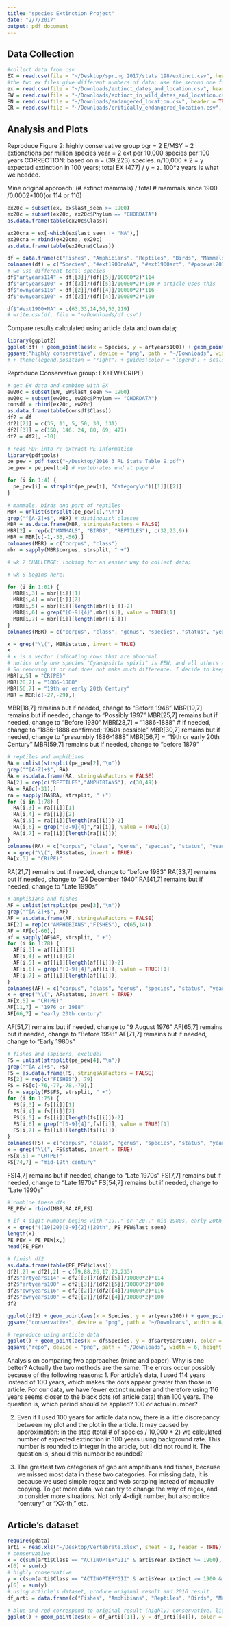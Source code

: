 ```yaml
---
title: "species Extinction Project"
date: "2/7/2017"
output: pdf_document
---
```


## Data Collection

```r
#collect data from csv
EX = read.csv(file = "~/Desktop/spring 2017/stats 198/extinct.csv", header = TRUE, sep = ",")
#the two ex files give different numbers of data; use the second one for now;
ex = read.csv(file = "~/Downloads/extinct_dates_and_location.csv", header = TRUE, sep = ",")
EW = read.csv(file = "~/Downloads/extinct_in_wild_dates_and_location.csv", header = TRUE, sep = ",")
EN = read.csv(file = "~/Downloads/endangered_location.csv", header = TRUE, sep = ",")
CR = read.csv(file = "~/Downloads/critically_endangered_location.csv", header = TRUE, sep = ",")
```


## Analysis and Plots

Reproduce Figure 2: highly conservative group
bgr = 2 E/MSY = 2 extionctions per million species year  = 2 ext per 10,000 species per 100 years
CORRECTION: based on n = (39,223) species. n/10,000 * 2 = y expected extinction in 100 years;
total EX (477) / y = z. 100*z years is what we needed.

Mine original approach: (# extinct mammals) / total # mammals since 1900 /0.0002*100(or 114 or 116)

```r
ex20c = subset(ex, ex$last_seen >= 1900)
ex20c = subset(ex20c, ex20c$Phylum == "CHORDATA")
as.data.frame(table(ex20c$Class))

ex20cna = ex[-which(ex$last_seen != "NA"),]
ex20cna = rbind(ex20cna, ex20c)
as.data.frame(table(ex20cna$Class))

df = data.frame(c("Fishes", "Amphibians", "Reptiles", "Birds", "Mammals", "Vertebrates"), c(34,10,5,45,29,123), c(66,32,8,57,35,198), c(14931,6534,5338,11121,5567,43491), c(12457,6414,4414,10425,5513,39223))
colnames(df) = c("Species", "#ext1900noNA", "#ext1900art", "#popeval2016", "#popevalart")
# we use different total species
df$"artyears114" = df[[3]]/(df[[5]]/10000*2)*114
df$"artyears100" = df[[3]]/(df[[5]]/10000*2)*100 # article uses this
df$"ownyears116" = df[[2]]/(df[[4]]/10000*2)*116
df$"ownyears100" = df[[2]]/(df[[4]]/10000*2)*100

df$"#ext1900+NA" = c(63,33,14,56,53,219)
# write.csv(df, file = "~/Downloads/df.csv")
```

Compare results calculated using article data and own data; 
```r
library(ggplot2)
ggplot(df) + geom_point(aes(x = Species, y = artyears100)) + geom_point(aes(x = Species, y = ownyears116), color = "green") + geom_point(aes(x = Species, y = ownyears100), color = "red") + ylab("years") + theme_bw()
ggsave("highly conservative", device = "png", path = "~/Downloads", width = 6, height = 4, dpi = 500)
# + theme(legend.position = "right") + guides(color = "legend") + scale_fill_discrete(name = "Legend", labels = c("article","own 116","own 100"))
```

Reproduce Conservative group: EX+EW+CR(PE)
```r
# get EW data and combine with EX
ew20c = subset(EW, EW$last_seen >= 1900)
ew20c = subset(ew20c, ew20c$Phylum == "CHORDATA")
consdf = rbind(ex20c, ew20c)
as.data.frame(table(consdf$Class))
df2 = df
df2[[2]] = c(35, 11, 5, 50, 30, 131)
df2[[3]] = c(158, 146, 24, 80, 69, 477)
df2 = df2[, -10]

# read PDF into r; extract PE information
library(pdftools)
pe_pew = pdf_text("~/Desktop/2016_3_RL_Stats_Table_9.pdf")
pe_pew = pe_pew[1:4] # vertebrates end at page 4

for (i in 1:4) {
  pe_pew[i] = strsplit(pe_pew[i], "Category\n")[[1]][[2]]
}

# mammals, birds and part of reptiles
MBR = unlist(strsplit(pe_pew[1],"\n"))
grep("^[A-Z]+$", MBR) # distinguish classes
MBR = as.data.frame(MBR, stringsAsFactors = FALSE)
MBR[2] = rep(c("MAMMALS", "BIRDS", "REPTILES"), c(32,23,9))
MBR = MBR[c(-1,-33,-56),]
colnames(MBR) = c("corpus", "class")
mbr = sapply(MBR$corpus, strsplit, " +")

# wk 7 CHALLENGE: looking for an easier way to collect data; 

# wk 8 begins here:

for (i in 1:61) {
  MBR[i,3] = mbr[[i]][1]
  MBR[i,4] = mbr[[i]][2]
  MBR[i,5] = mbr[[i]][length(mbr[[i]])-2]
  MBR[i,6] = grep("[0-9]{4}",mbr[[i]], value = TRUE)[1]
  MBR[i,7] = mbr[[i]][length(mbr[[i]])]
}
colnames(MBR) = c("corpus", "class", "genus", "species", "status", "year.assessed", "last_seen")

x = grep("\\(", MBR$status, invert = TRUE)
x
# x is a vector indicating rows that are abnormal
# notice only one species "Cyanopsitta spixii" is PEW, and all others are PE. 
# So removing it or not does not make much difference. I decide to keep it.
MBR[x,5] = "CR(PE)"
MBR[28,7] = "1886-1888"
MBR[56,7] = "19th or early 20th Century"
MBR = MBR[c(-27,-29),]
```
MBR[18,7] remains but if needed, change to "Before 1948"
MBR[19,7] remains but if needed, change to "Possibly 1997"
MBR[25,7] remains but if needed, change to "Before 1930"
MBR[28,7] = "1886-1888" # if needed, change to "1886-1888 confirmed; 1960s possible"
MBR[30,7] remains but if needed, change to "presumbly 1886-1888"
MBR[56,7] = "19th or early 20th Century"
MBR[59,7] remains but if needed, change to "before 1879"

```r
# reptiles and amphibians
RA = unlist(strsplit(pe_pew[2],"\n")) 
grep("^[A-Z]+$", RA)
RA = as.data.frame(RA, stringsAsFactors = FALSE)
RA[2] = rep(c("REPTILES","AMPHIBIANS"), c(30,49))
RA = RA[c(-31),]
ra = sapply(RA$RA, strsplit, " +")
for (i in 1:78) {
  RA[i,3] = ra[[i]][1]
  RA[i,4] = ra[[i]][2]
  RA[i,5] = ra[[i]][length(ra[[i]])-2]
  RA[i,6] = grep("[0-9]{4}",ra[[i]], value = TRUE)[1]
  RA[i,7] = ra[[i]][length(ra[[i]])]
}
colnames(RA) = c("corpus", "class", "genus", "species", "status", "year.assessed", "last_seen")
x = grep("\\(", RA$status, invert = TRUE)
RA[x,5] = "CR(PE)"
```
RA[21,7] remains but if needed, change to "before 1983"
RA[33,7] remains but if needed, change to "24 December 1940"
RA[41,7] remains but if needed, change to "Late 1990s"

```r
# amphibians and fishes
AF = unlist(strsplit(pe_pew[3],"\n")) 
grep("^[A-Z]+$", AF)
AF = as.data.frame(AF, stringsAsFactors = FALSE)
AF[2] = rep(c("AMPHIBIANS","FISHES"), c(65,14))
AF = AF[c(-66),]
af = sapply(AF$AF, strsplit, " +")
for (i in 1:78) {
  AF[i,3] = af[[i]][1]
  AF[i,4] = af[[i]][2]
  AF[i,5] = af[[i]][length(af[[i]])-2]
  AF[i,6] = grep("[0-9]{4}",af[[i]], value = TRUE)[1]
  AF[i,7] = af[[i]][length(af[[i]])]
}
colnames(AF) = c("corpus", "class", "genus", "species", "status", "year.assessed", "last_seen")
x = grep("\\(", AF$status, invert = TRUE)
AF[x,5] = "CR(PE)"
AF[11,7] = "1976 or 1988"
AF[66,7] = "early 20th century"
```
AF[51,7] remains but if needed, change to "9 August 1976"
AF[65,7] remains but if needed, change to "Before 1998"
AF[71,7] remains but if needed, change to "Early 1980s"

```r
# fishes and (spiders, exclude)
FS = unlist(strsplit(pe_pew[4],"\n"))
grep("^[A-Z]+$", FS)
FS = as.data.frame(FS, stringsAsFactors = FALSE)
FS[2] = rep(c("FISHES"), 79)
FS = FS[c(-76,-77,-78,-79),]
fs = sapply(FS$FS, strsplit, " +")
for (i in 1:75) {
  FS[i,3] = fs[[i]][1]
  FS[i,4] = fs[[i]][2]
  FS[i,5] = fs[[i]][length(fs[[i]])-2]
  FS[i,6] = grep("[0-9]{4}",fs[[i]], value = TRUE)[1]
  FS[i,7] = fs[[i]][length(fs[[i]])]
}
colnames(FS) = c("corpus", "class", "genus", "species", "status", "year.assessed", "last_seen")
x = grep("\\(", FS$status, invert = TRUE)
FS[x,5] = "CR(PE)"
FS[74,7] = "mid-19th century"
```
FS[4,7] remains but if needed, change to "Late 1970s"
FS[7,7] remains but if needed, change to "Late 1970s"
FS[54,7] remains but if needed, change to "Late 1990s"

```r
# combine these dfs
PE_PEW = rbind(MBR,RA,AF,FS)

# if 4-digit number begins with "19.." or "20.." mid-1980s, early 20th
x = grep("((19|20)[0-9]{2})|20th", PE_PEW$last_seen)
length(x)
PE_PEW = PE_PEW[x,]
head(PE_PEW)

# finish df2
as.data.frame(table(PE_PEW$class))
df2[,2] = df2[,2] + c(79,88,26,17,23,233)
df2$"artyears114" = df2[[3]]/(df2[[5]]/10000*2)*114
df2$"artyears100" = df2[[3]]/(df2[[5]]/10000*2)*100
df2$"ownyears116" = df2[[2]]/(df2[[4]]/10000*2)*116
df2$"ownyears100" = df2[[2]]/(df2[[4]]/10000*2)*100
df2

ggplot(df2) + geom_point(aes(x = Species, y = artyears100)) + geom_point(aes(x = Species, y = ownyears116), color = "green") + geom_point(aes(x = Species, y = ownyears100), color = "red") + ylab("years") + theme_bw()
ggsave("conservative", device = "png", path = "~/Downloads", width = 6, height = 4, dpi = 500)

# reproduce using article data
ggplot() + geom_point(aes(x = df$Species, y = df$artyears100), color = "blue") + geom_point(aes(x = df2$Species, y = df2$artyears100), color = "red") + labs(x = "Species", y = "years") + theme_bw()
ggsave("repo", device = "png", path = "~/Downloads", width = 6, height = 4, dpi = 500)
```

Analysis on comparing two approaches (mine and paper). Why is one better? 
Actually the two methods are the same. The errors occur possibly because of the following reasons: 
1. For article's data, I used 114 years instead of 100 years, which makes the dots appear greater than those in article. For our data, we have fewer extinct number and therefore using 116 years seems closer to the black dots (of article data) than 100 years. The question is, which period should be applied? 100 or actual number? 

2. Even if I used 100 years for article data now, there is a little discrepancy between my plot and the plot in the article. It may caused by approximation: in the step (total # of species / 10,000 * 2) we calculated number of expected extinction in 100 years using background rate. This number is rounded to integer in the article, but I did not round it. The question is, should this number be rounded?

3. The greatest two categories of gap are amphibians and fishes, because we missed most data in these two categories. For missing data, it is because we used simple regex and web scraping instead of manually copying. To get more data, we can try to change the way of regex, and to consider more situations. Not only 4-digit number, but also notice "century" or "XX-th," etc. 

## Article's dataset
```r
require(gdata)
arti = read.xls("~/Desktop/Vertebrate.xlsx", sheet = 1, header = TRUE)
# conservative
x = c(sum(arti$Class == "ACTINOPTERYGII" & arti$Year.extinct >= 1900), sum(arti$Class == "AMPHIBIA" & arti$Year.extinct >= 1900), sum(arti$Class == "REPTILIA" & arti$Year.extinct >= 1900), sum(arti$Class == "AVES" & arti$Year.extinct >= 1900), sum(arti$Class == "MAMMALIA" & arti$Year.extinct >= 1900))
x[6] = sum(x)
# highly conservative
y = c(sum(arti$Class == "ACTINOPTERYGII" & arti$Year.extinct >= 1900 & arti$Category == "EX"), sum(arti$Class == "AMPHIBIA" & arti$Year.extinct >= 1900 & arti$Category == "EX"), sum(arti$Class == "REPTILIA" & arti$Year.extinct >= 1900 & arti$Category == "EX"), sum(arti$Class == "AVES" & arti$Year.extinct >= 1900 & arti$Category == "EX"), sum(arti$Class == "MAMMALIA" & arti$Year.extinct >= 1900 & arti$Category == "EX"))
y[6] = sum(y)
# using article's dataset, produce original result and 2016 result
df_arti = data.frame(c("Fishes", "Amphibians", "Reptiles", "Birds", "Mammals","Vertebrates"), x/(df[[5]]/10000*2)*100, x/(df[[4]]/10000*2)*116, y/(df[[5]]/10000*2)*100, y/(df[[4]]/10000*2)*116)

# blue and red correspond to original result (highly) conservative. light blue and pink correpond to 2016 result (highly) conservative
ggplot() + geom_point(aes(x = df_arti[[1]], y = df_arti[[4]]), color = "blue") + geom_point(aes(x = df_arti[[1]], y = df_arti[[2]]), color = "red")+ geom_point(aes(x = df_arti[[1]], y = df_arti[[5]]), color = "light blue") + geom_point(aes(x = df_arti[[1]], y = df_arti[[3]]), color = "pink") + labs(x = "Species", y = "years") + theme_bw()
```
